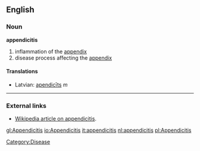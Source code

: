 ==English==
===Noun===
'''appendicitis'''
# inflammation of the [[appendix]]
# disease process affecting the [[appendix]]

====Translations====
*Latvian: [[apendicīts]] ''m''

----
===External links===
*[[w:appendicitis|Wikipedia article on appendicitis]].

[[gl:Appendicitis]]
[[io:Appendicitis]]
[[it:appendicitis]]
[[nl:appendicitis]]
[[pl:Appendicitis]]

[[Category:Disease]]